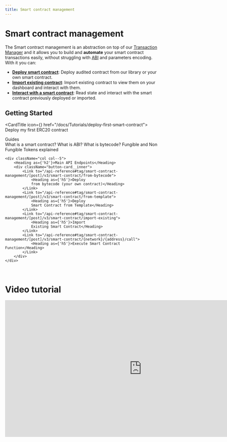 ```yaml
---
title: Smart contract management
---
```



# Smart contract management

The Smart contract management is an abstraction on top of our [Transaction Manager](/docs/Transactions/transaction-management) and it allows you to build and **automate** your smart contract transactions easily, without struggling with [ABI](/blog/ABI) and parameters encoding. With it you can:

-   [**Deploy smart contract**](/docs/Smart-contract/deploying-a-smart-contract): Deploy audited contract from our library or your own smart contract.
-   [**Import existing contract**](/docs/Smart-contract/importing-smart-contract): Import existing contract to view them on your dashboard and interact with them.
-   [**Interact with a smart contract**](/docs/Smart-contract/interacting-with-a-smart-contract): Read state and interact with the smart contract previously deployed or imported.

## Getting Started

<CardTitle icon={<Starton fill="primary" />} href="/docs/Tutorials/deploy-first-smart-contract">
	Deploy my first ERC20 contract
</CardTitle>

<div className="row is-multiline">
    <div className="col col--5">
        <Heading as={'h2'}>Guides</Heading>
        <div className="button-card__inner">
            <Link to="/blog/about-smart-contract">
                <Heading as={'h5'}>What is a smart contract?</Heading>
            </Link>
            <Link to="/blog/ABI">
                <Heading as={'h5'}>What is ABI?</Heading>
            </Link>
            <Link to="/blog/about-bytecode">
                <Heading as={'h5'}>What is bytecode?</Heading>
            </Link>
            <Link to="/blog/fungible-vs-non-fungible-tokens">
                <Heading as={'h5'}>Fungible and Non Fungible Tokens explained</Heading>
            </Link>
        </div>
    </div>

    <div className="col col--5">
        <Heading as={'h2'}>Main API Endpoints</Heading>
        <div className="button-card__inner">
            <Link to="/api-reference#tag/smart-contract-management/[post]/v3/smart-contract/from-bytecode">
                <Heading as={'h5'}>Deploy
                from bytecode (your own contract)</Heading>
            </Link>
            <Link to="/api-reference#tag/smart-contract-management/[post]/v3/smart-contract/from-template">
                <Heading as={'h5'}>Deploy
                Smart Contract from Template</Heading>
            </Link>
            <Link to="/api-reference#tag/smart-contract-management/[post]/v3/smart-contract/import-existing">
                <Heading as={'h5'}>Import
                Existing Smart Contract</Heading>
            </Link>
            <Link to="/api-reference#tag/smart-contract-management/[post]/v3/smart-contract/{network}/{address}/call">
                <Heading as={'h5'}>Execute Smart Contract Function</Heading>
            </Link>
        </div>
    </div>

</div>
<br/>

# Video tutorial

<iframe
	width="900"
	height="450"
	src="https://www.youtube.com/embed/x5h-COA8B3Q?si=WxgC1WtlvGcoMi3O"
	title="YouTube video player"
	frameBorder="0"
	allow="accelerometer; autoplay; clipboard-write; encrypted-media; gyroscope; picture-in-picture; web-share"
	allowFullScreen
/>
